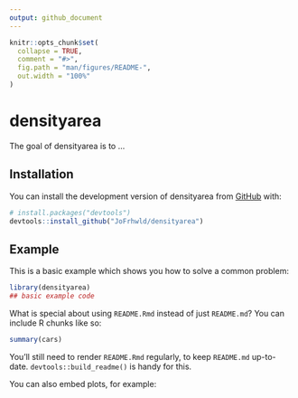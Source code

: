 ```yaml
---
output: github_document
---
```


<!-- README.md is generated from README.Rmd. Please edit that file -->

```r
knitr::opts_chunk$set(
  collapse = TRUE,
  comment = "#>",
  fig.path = "man/figures/README-",
  out.width = "100%"
)
```

# densityarea

<!-- badges: start -->
<!-- badges: end -->

The goal of densityarea is to ...

## Installation

You can install the development version of densityarea from [GitHub](https://github.com/) with:

``` r
# install.packages("devtools")
devtools::install_github("JoFrhwld/densityarea")
```

## Example

This is a basic example which shows you how to solve a common problem:

```r
library(densityarea)
## basic example code
```

What is special about using `README.Rmd` instead of just `README.md`? You can include R chunks like so:

```r
summary(cars)
```

You'll still need to render `README.Rmd` regularly, to keep `README.md` up-to-date. `devtools::build_readme()` is handy for this.

You can also embed plots, for example:

